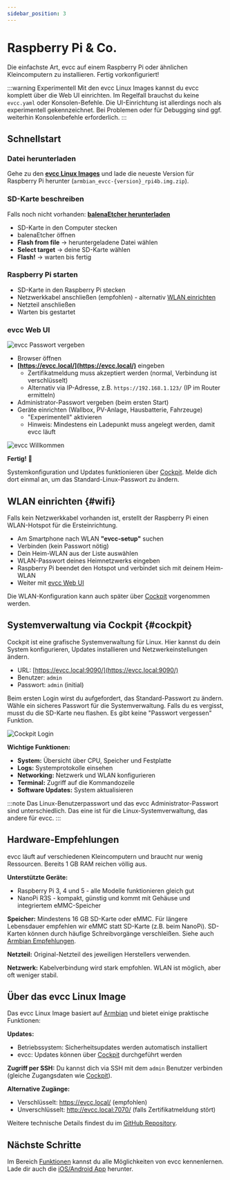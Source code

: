 ```yaml
---
sidebar_position: 3
---
```


# Raspberry Pi & Co.

Die einfachste Art, evcc auf einem Raspberry Pi oder ähnlichen Kleincomputern zu installieren.
Fertig vorkonfiguriert!

:::warning Experimentell
Mit den evcc Linux Images kannst du evcc komplett über die Web UI einrichten.
Im Regelfall brauchst du keine `evcc.yaml` oder Konsolen-Befehle.
Die UI-Einrichtung ist allerdings noch als experimentell gekennzeichnet.
Bei Problemen oder für Debugging sind ggf. weiterhin Konsolenbefehle erforderlich.
:::

## Schnellstart

### Datei herunterladen

Gehe zu den **[evcc Linux Images](https://github.com/evcc-io/images/releases)** und lade die neueste Version für Raspberry Pi herunter (`armbian_evcc-{version}_rpi4b.img.zip`).

### SD-Karte beschreiben

Falls noch nicht vorhanden: **[balenaEtcher herunterladen](https://etcher.balena.io/)**

- SD-Karte in den Computer stecken
- balenaEtcher öffnen
- **Flash from file** → heruntergeladene Datei wählen
- **Select target** → deine SD-Karte wählen
- **Flash!** → warten bis fertig

### Raspberry Pi starten

- SD-Karte in den Raspberry Pi stecken
- Netzwerkkabel anschließen (empfohlen) - alternativ [WLAN einrichten](#wifi)
- Netzteil anschließen
- Warten bis gestartet

### evcc Web UI

![evcc Passwort vergeben](screenshots/evcc-password.webp)

- Browser öffnen
- **[https://evcc.local/](https://evcc.local/)** eingeben
  - Zertifikatmeldung muss akzeptiert werden (normal, Verbindung ist verschlüsselt)
  - Alternativ via IP-Adresse, z.B. `https://192.168.1.123/` (IP im Router ermitteln)
- Administrator-Passwort vergeben (beim ersten Start)
- Geräte einrichten (Wallbox, PV-Anlage, Hausbatterie, Fahrzeuge)
  - "Experimentell" aktivieren
  - Hinweis: Mindestens ein Ladepunkt muss angelegt werden, damit evcc läuft

![evcc Willkommen](screenshots/evcc-welcome.webp)

**Fertig!** 🎉

Systemkonfiguration und Updates funktionieren über [Cockpit](#cockpit).
Melde dich dort einmal an, um das Standard-Linux-Passwort zu ändern.

## WLAN einrichten {#wifi}

Falls kein Netzwerkkabel vorhanden ist, erstellt der Raspberry Pi einen WLAN-Hotspot für die Ersteinrichtung.

- Am Smartphone nach WLAN **"evcc-setup"** suchen
- Verbinden (kein Passwort nötig)
- Dein Heim-WLAN aus der Liste auswählen
- WLAN-Passwort deines Heimnetzwerks eingeben
- Raspberry Pi beendet den Hotspot und verbindet sich mit deinem Heim-WLAN
- Weiter mit [evcc Web UI](#evcc-web-ui)

Die WLAN-Konfiguration kann auch später über [Cockpit](#cockpit) vorgenommen werden.


## Systemverwaltung via Cockpit {#cockpit}

Cockpit ist eine grafische Systemverwaltung für Linux.
Hier kannst du dein System konfigurieren, Updates installieren und Netzwerkeinstellungen ändern.

- URL: [https://evcc.local:9090/](https://evcc.local:9090/)
- Benutzer: `admin`
- Passwort: `admin` (initial)

Beim ersten Login wirst du aufgefordert, das Standard-Passwort zu ändern.
Wähle ein sicheres Passwort für die Systemverwaltung.
Falls du es vergisst, musst du die SD-Karte neu flashen.
Es gibt keine "Passwort vergessen" Funktion.

![Cockpit Login](screenshots/cockpit.webp)

**Wichtige Funktionen:**
- **System:** Übersicht über CPU, Speicher und Festplatte
- **Logs:** Systemprotokolle einsehen
- **Networking:** Netzwerk und WLAN konfigurieren
- **Terminal:** Zugriff auf die Kommandozeile
- **Software Updates:** System aktualisieren

:::note
Das Linux-Benutzerpasswort und das evcc Administrator-Passwort sind unterschiedlich.
Das eine ist für die Linux-Systemverwaltung, das andere für evcc.
:::

## Hardware-Empfehlungen

evcc läuft auf verschiedenen Kleincomputern und braucht nur wenig Ressourcen.
Bereits 1 GB RAM reichen völlig aus.

**Unterstützte Geräte:**
- Raspberry Pi 3, 4 und 5 - alle Modelle funktionieren gleich gut
- NanoPi R3S - kompakt, günstig und kommt mit Gehäuse und integriertem eMMC-Speicher

**Speicher:**
Mindestens 16 GB SD-Karte oder eMMC.
Für längere Lebensdauer empfehlen wir eMMC statt SD-Karte (z.B. beim NanoPi).
SD-Karten können durch häufige Schreibvorgänge verschleißen.
Siehe auch [Armbian Empfehlungen](https://docs.armbian.com/User-Guide_Getting-Started/#what-do-i-need).

**Netzteil:**
Original-Netzteil des jeweiligen Herstellers verwenden.

**Netzwerk:**
Kabelverbindung wird stark empfohlen.
WLAN ist möglich, aber oft weniger stabil.

## Über das evcc Linux Image

Das evcc Linux Image basiert auf [Armbian](https://www.armbian.com/) und bietet einige praktische Funktionen:

**Updates:**
- Betriebssystem: Sicherheitsupdates werden automatisch installiert
- evcc: Updates können über [Cockpit](#cockpit) durchgeführt werden

**Zugriff per SSH:**
Du kannst dich via SSH mit dem `admin` Benutzer verbinden (gleiche Zugangsdaten wie [Cockpit](#cockpit)).

**Alternative Zugänge:**
- Verschlüsselt: https://evcc.local/ (empfohlen)
- Unverschlüsselt: http://evcc.local:7070/ (falls Zertifikatmeldung stört)

Weitere technische Details findest du im [GitHub Repository](https://github.com/evcc-io/images).

## Nächste Schritte

Im Bereich [Funktionen](/docs/features/solar-charging) kannst du alle Möglichkeiten von evcc kennenlernen.
Lade dir auch die [iOS/Android App](/docs/features/app) herunter.
